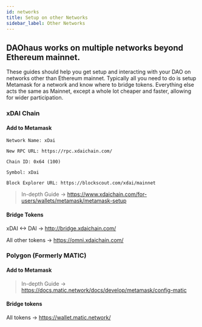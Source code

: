 ```yaml
---
id: networks
title: Setup on other Networks
sidebar_label: Other Networks
---
```


## DAOhaus works on multiple networks beyond Ethereum mainnet.

These guides should help you get setup and interacting with your DAO on networks other than Ethereum mainnet. Typically all you need to do is setup Metamask for a network and know where to bridge tokens. Everything else acts the same as Mainnet, except a whole lot cheaper and faster, allowing for wider participation.

### xDAI Chain

#### Add to Metamask

```
Network Name: xDai

New RPC URL: https://rpc.xdaichain.com/

Chain ID: 0x64 (100)

Symbol: xDai

Block Explorer URL: https://blockscout.com/xdai/mainnet

```

> In-depth Guide -> https://www.xdaichain.com/for-users/wallets/metamask/metamask-setup

#### Bridge Tokens

xDAI <-> DAI -> http://bridge.xdaichain.com/

All other tokens -> https://omni.xdaichain.com/

### Polygon (Formerly MATIC)

#### Add to Metamask

> In-depth Guide -> https://docs.matic.network/docs/develop/metamask/config-matic

#### Bridge tokens

All tokens -> https://wallet.matic.network/
